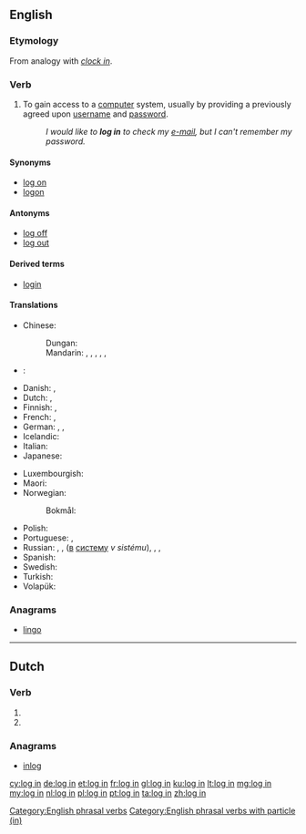 {{also|-login|login|lögin}}
==English==
{{wikipedia}}

===Etymology===
From analogy with ''[[clock in]]''.

===Verb===
{{en-verb|head=[[log]] [[in]]|logs in|logging in|logged in}}

# {{context|computing|lang=en}} To gain access to a [[computer]] system, usually by providing a previously agreed upon [[username]] and [[password]].
#: ''I would like to '''log in''' to check my [[e-mail]], but I can't remember my password.''

====Synonyms====
* [[log on]]
* [[logon]]

====Antonyms====
* [[log off]]
* [[log out]]

====Derived terms====
* [[login]]

====Translations====
{{trans-top|gain access to a computer system}}
* Chinese:
*: Dungan: {{t|dng|чинлэ|sc=Cyrl}}
*: Mandarin: {{t+|cmn|記入|sc=Hani}}, {{t+|cmn|记入|tr=jìrù|sc=Hani}}, {{t|cmn|登錄|sc=Hani}}, {{t+|cmn|登录|tr=dēnglù|sc=Hani}}, {{t+|cmn|簽入|sc=Hani}}, {{t|cmn|签入|tr=qiānrù|sc=Hani}}
* {{ttbc|cs}}: {{t|cs|přihlásit|alt=přihlásit se}} <!-- was "[[přihlásit]] se" - assumed inflected form or vocalised spelling; please verify if linking is acceptable. see [[User:Kephir/gadgets/xte#Translation_fixing]] -->
* Danish: {{t|da|logge ind}}, {{t|da|logge på}}
* Dutch: {{t+|nl|aanmelden}}, {{t+|nl|inloggen}}
* Finnish: {{t+|fi|kirjautua}}, {{t|fi|kirjautua sisään}}
* French: {{t+|fr|identifier|alt=s'identifier}}, {{t+|fr|connecter|alt=se connecter}}
* German: {{t+|de|anmelden|alt=sich anmelden}}, {{t+|de|einloggen|alt=sich einloggen}}, {{t+|de|einloggen}}
* Icelandic: {{t|is|skrá inn}}
* Italian: {{t|it|registrarsi}}
* Japanese: {{t+|ja|ログイン|alt=ログインする|tr=roguin-suru}}
{{trans-mid}}
* Luxembourgish: {{t|lb|aloggen}}
* Maori: {{t|mi|takiuru}}
* Norwegian:
*: Bokmål: {{t|nb|logge på}}
* Polish: {{t+|pl|zalogować się}}
* Portuguese: {{t|pt|fazer o login}}, {{t+|pt|entrar}}
* Russian: {{t+|ru|авторизовываться|tr=avtorizóvyvatʹsja|sc=Cyrl}}, {{t+|ru|авторизоваться|tr=avtorizovátʹsja|sc=Cyrl}}, {{t+|ru|войти|tr=vojtí}} ([[в]] [[система|систему]] ''v sistému''), {{t|ru|подсоединиться|tr=podsojedinítʹsja}}, {{t+|ru|подключиться|tr=podključítʹsja}}, {{t|ru|зарегистрироваться|tr=zaregistrírovatʹsja}}
* Spanish: {{t+|es|entrar}}
* Swedish: {{t+|sv|logga in}}
* Turkish: {{t|tr|giriş yapmak}}
* Volapük: {{t+|vo|nunädön}}
{{trans-bottom}}

===Anagrams===
* [[lingo#English|lingo]]

[[Category:English phrasal verbs]]
[[Category:English phrasal verbs with particle (in)]]

----

==Dutch==

===Verb===
{{nl-verb-form}}

# {{nl-verb form of|p=1|n=sg|t=pres|m=ind|inloggen}}
# {{nl-verb form of|m=imp|inloggen}}

===Anagrams===
* [[inlog#Dutch|inlog]]

[[cy:log in]]
[[de:log in]]
[[et:log in]]
[[fr:log in]]
[[gl:log in]]
[[ku:log in]]
[[lt:log in]]
[[mg:log in]]
[[my:log in]]
[[nl:log in]]
[[pl:log in]]
[[pt:log in]]
[[ta:log in]]
[[zh:log in]]